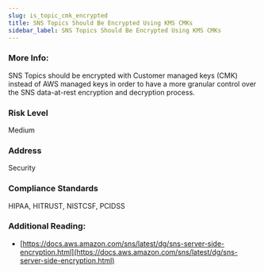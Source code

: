 ```yaml
---
slug: is_topic_cmk_encrypted
title: SNS Topics Should Be Encrypted Using KMS CMKs
sidebar_label: SNS Topics Should Be Encrypted Using KMS CMKs
---
```


### More Info:

SNS Topics should be encrypted with Customer managed keys (CMK) instead of AWS managed keys in order to have a more granular control over the SNS data-at-rest encryption and decryption process.

### Risk Level

Medium

### Address

Security

### Compliance Standards

HIPAA, HITRUST, NISTCSF, PCIDSS

### Additional Reading:

- [https://docs.aws.amazon.com/sns/latest/dg/sns-server-side-encryption.html](https://docs.aws.amazon.com/sns/latest/dg/sns-server-side-encryption.html) 

